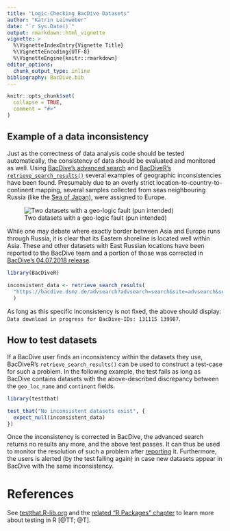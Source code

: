 ```yaml
---
title: "Logic-Checking BacDive Datasets"
author: "Katrin Leinweber"
date: "`r Sys.Date()`"
output: rmarkdown::html_vignette
vignette: >
  %\VignetteIndexEntry{Vignette Title}
  %\VignetteEncoding{UTF-8}
  %\VignetteEngine{knitr::rmarkdown}
editor_options: 
  chunk_output_type: inline
bibliography: BacDive.bib
---
```


```r
knitr::opts_chunk$set(
  collapse = TRUE,
  comment = "#>"
)
```

## Example of a data inconsistency

Just as the correctness of data analysis code should be tested automatically, the
consistency of data should be evaluated and monitored as well. Using [BacDive's advanced search](https://bacdive.dsmz.de/AdvSearch)
and [BacDiveR's `retrieve_search_results()`](https://tibhannover.github.io/BacDiveR/reference/retrieve_search_results.html)
several examples of geographic inconsistencies have been found. Presumably due to
an overly strict location-to-country-to-continent mapping, several samples collected
from seas neighbouring Russia (like the [Sea of Japan)](https://bacdive.dsmz.de/advsearch?site=advsearch&searchparams%5B20%5D%5Bcontenttype%5D=text&searchparams%5B20%5D%5Btypecontent%5D=contains&searchparams%5B20%5D%5Bsearchterm%5D=Sea+of+Japan&searchparams%5B100%5D%5Bcontenttype%5D=text&searchparams%5B100%5D%5Btypecontent%5D=contains&searchparams%5B100%5D%5Bsearchterm%5D=&searchparams%5B17%5D%5Bsearchterm%5D=Europe&advsearch=search),
were assigned to Europe.

![Two datasets with a geo-logic fault (pun intended)](BacDive-geo-logic-fault.png)

While one may debate where exactly border between Asia and Europe runs through Russia,
it is clear that its Eastern shoreline is located well within Asia. These and
other datasets with East Russian locations have been reported to the BacDive team
and a portion of those was corrected in [BacDive's 04.07.2018 release](https://bacdive.dsmz.de/news).

```r
library(BacDiveR)
  
inconsistent_data <- retrieve_search_results(
  "https://bacdive.dsmz.de/advsearch?advsearch=search&site=advsearch&searchparams[20][contenttype]=text&searchparams[20][typecontent]=contains&searchparams[20][searchterm]=Sea+of+Japan&searchparams[17][searchterm]=Europe"
  )
```

As long as this specific inconsistency is not fixed, the above should display:
`Data download in progress for BacDive-IDs: 131115 139987`.


## How to test datasets

If a BacDive user finds an inconsistency within the datasets they use, BacDiveR's
`retrieve_search_results()` can be used to construct a test-case for such a problem.
In the following example, the test fails as long as BacDive contains datasets with
the above-described discrepancy between the `geo_loc_name` and `continent` fields.

```r
library(testthat)

test_that("No inconsistent datasets exist", {
  expect_null(inconsistent_data)
})
```

Once the inconsistency is corrected in BacDive, the advanced search returns no
results any more, and the above test passes. It can thus be used to monitor the
resolution of such a problem after [reporting](https://bacdive.dsmz.de/?site=contact)
it. Furthermore, the users is alerted (by the test failing again) in case new 
datasets appear in BacDive with the same inconsistency.

# References

See [testthat.R-lib.org](https://testthat.r-lib.org/) and the
[related "R Packages" chapter](http://r-pkgs.had.co.nz/tests.html) to learn
more about testing in R [@TT; @T].
